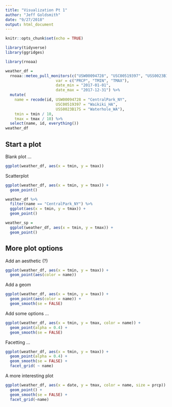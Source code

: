 ```yaml
---
title: "Visualization Pt 1"
author: "Jeff Goldsmith"
date: "9/27/2018"
output: html_document
---
```


```r
knitr::opts_chunk$set(echo = TRUE)
```

```r
library(tidyverse)
library(ggridges)
```



```r
library(rnoaa)

weather_df = 
  rnoaa::meteo_pull_monitors(c("USW00094728", "USC00519397", "USS0023B17S"),
                      var = c("PRCP", "TMIN", "TMAX"), 
                      date_min = "2017-01-01",
                      date_max = "2017-12-31") %>%
  mutate(
    name = recode(id, USW00094728 = "CentralPark_NY", 
                      USC00519397 = "Waikiki_HA",
                      USS0023B17S = "Waterhole_WA"),
    tmin = tmin / 10,
    tmax = tmax / 10) %>%
  select(name, id, everything())
weather_df
```


## Start a plot

Blank plot ...

```r
ggplot(weather_df, aes(x = tmin, y = tmax))
```

Scatterplot

```r
ggplot(weather_df, aes(x = tmin, y = tmax)) + 
  geom_point()
```


```r
weather_df %>% 
  filter(name == "CentralPark_NY") %>% 
  ggplot(aes(x = tmin, y = tmax)) + 
  geom_point()
```


```r
weather_sp = 
  ggplot(weather_df, aes(x = tmin, y = tmax)) + 
  geom_point()
```


## More plot options

Add an aesthetic (?)

```r
ggplot(weather_df, aes(x = tmin, y = tmax)) + 
  geom_point(aes(color = name))
```

Add a geom

```r
ggplot(weather_df, aes(x = tmin, y = tmax)) + 
  geom_point(aes(color = name)) + 
  geom_smooth(se = FALSE)
```



Add some options ...


```r
ggplot(weather_df, aes(x = tmin, y = tmax, color = name)) + 
  geom_point(alpha = 0.4) + 
  geom_smooth(se = FALSE)
```

Facetting ...

```r
ggplot(weather_df, aes(x = tmin, y = tmax)) + 
  geom_point(alpha = 0.4) + 
  geom_smooth(se = FALSE) + 
  facet_grid( ~ name)
```


A more interesting plot

```r
ggplot(weather_df, aes(x = date, y = tmax, color = name, size = prcp)) +
  geom_point() + 
  geom_smooth(se = FALSE) + 
  facet_grid(~name)

```


